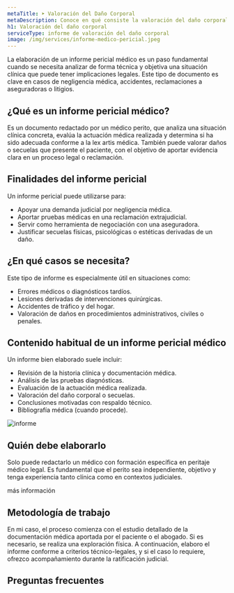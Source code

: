 ```yaml
---
metaTitle: ➤ Valoración del Daño Corporal
metaDescription: Conoce en qué consiste la valoración del daño corporal, qué se evalúa y cómo un perito médico puede ayudarte en reclamaciones legales o procesos de incapacidad.
h1: Valoración del daño corporal
serviceType: informe de valoración del daño corporal
image: /img/services/informe-medico-pericial.jpeg
---
```



La elaboración de un informe pericial médico es un paso fundamental cuando se necesita analizar de forma técnica y objetiva una situación clínica que puede tener implicaciones legales. Este tipo de documento es clave en casos de negligencia médica, accidentes, reclamaciones a aseguradoras o litigios.

## ¿Qué es un informe pericial médico?

Es un documento redactado por un médico perito, que analiza una situación clínica concreta, evalúa la actuación médica realizada y determina si ha sido adecuada conforme a la lex artis médica. También puede valorar daños o secuelas que presente el paciente, con el objetivo de aportar evidencia clara en un proceso legal o reclamación.

<ServiceForm heading="contacta conmigo" />

## Finalidades del informe pericial

Un informe pericial puede utilizarse para:

- Apoyar una demanda judicial por negligencia médica.
- Aportar pruebas médicas en una reclamación extrajudicial.
- Servir como herramienta de negociación con una aseguradora.
- Justificar secuelas físicas, psicológicas o estéticas derivadas de un daño.

## ¿En qué casos se necesita?

Este tipo de informe es especialmente útil en situaciones como:

- Errores médicos o diagnósticos tardíos.
- Lesiones derivadas de intervenciones quirúrgicas.
- Accidentes de tráfico y del hogar.
- Valoración de daños en procedimientos administrativos, civiles o penales.

<CtaLinks modifier="service-page" />

## Contenido habitual de un informe pericial médico

Un informe bien elaborado suele incluir:

- Revisión de la historia clínica y documentación médica.
- Análisis de las pruebas diagnósticas.
- Evaluación de la actuación médica realizada.
- Valoración del daño corporal o secuelas.
- Conclusiones motivadas con respaldo técnico.
- Bibliografía médica (cuando procede).

<Image
  src="/img/services/informe-medico-pericial.jpeg"
  alt="informe"
  height={1200}
  width={750}
/>

## Quién debe elaborarlo

Solo puede redactarlo un médico con formación específica en peritaje médico legal. Es fundamental que el perito sea independiente, objetivo y tenga experiencia tanto clínica como en contextos judiciales.

<MainCta modifier="service-page">más información</MainCta>

## Metodología de trabajo

En mi caso, el proceso comienza con el estudio detallado de la documentación médica aportada por el paciente o el abogado. Si es necesario, se realiza una exploración física. A continuación, elaboro el informe conforme a criterios técnico-legales, y si el caso lo requiere, ofrezco acompañamiento durante la ratificación judicial.

## Preguntas frecuentes

<FAQ faqs={FAQ_INFORME_MEDICO_PERICIAL} />
